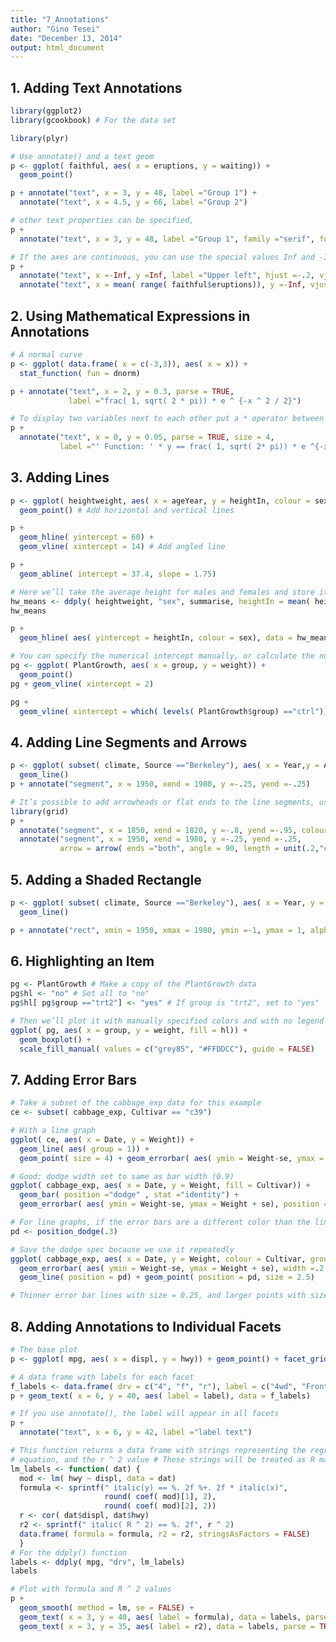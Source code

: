 ```yaml
---
title: "7_Annotations"
author: "Gino Tesei"
date: "December 13, 2014"
output: html_document
---
```


## 1. Adding Text Annotations
```r
library(ggplot2)
library(gcookbook) # For the data set 

library(plyr)

# Use annotate() and a text geom 
p <- ggplot( faithful, aes( x = eruptions, y = waiting)) + 
  geom_point() 

p + annotate("text", x = 3, y = 48, label ="Group 1") + 
  annotate("text", x = 4.5, y = 66, label ="Group 2")

# other text properties can be specified,
p + 
  annotate("text", x = 3, y = 48, label ="Group 1", family ="serif", fontface ="italic", colour ="darkred", size = 3) + annotate("text", x = 4.5, y = 66, label ="Group 2", family ="serif", fontface ="italic", colour ="darkred", size = 3)

# If the axes are continuous, you can use the special values Inf and -Inf to place text annotations at the edge of the plotting area
p + 
  annotate("text", x =-Inf, y =Inf, label ="Upper left", hjust =-.2, vjust = 2) + 
  annotate("text", x = mean( range( faithful$eruptions)), y =-Inf, vjust =-0.4, label ="Bottom middle")
```

## 2. Using Mathematical Expressions in Annotations
```r
# A normal curve 
p <- ggplot( data.frame( x = c(-3,3)), aes( x = x)) + 
  stat_function( fun = dnorm) 

p + annotate("text", x = 2, y = 0.3, parse = TRUE, 
             label ="frac( 1, sqrt( 2 * pi)) * e ^ {-x ^ 2 / 2}")

# To display two variables next to each other put a * operator between them
p + 
  annotate("text", x = 0, y = 0.05, parse = TRUE, size = 4, 
           label ="' Function: ' * y == frac( 1, sqrt( 2* pi)) * e ^{-x ^ 2/ 2}")
```

## 3. Adding Lines
```r
p <- ggplot( heightweight, aes( x = ageYear, y = heightIn, colour = sex)) + 
  geom_point() # Add horizontal and vertical lines 

p + 
  geom_hline( yintercept = 60) + 
  geom_vline( xintercept = 14) # Add angled line

p + 
  geom_abline( intercept = 37.4, slope = 1.75)

# Here we’ll take the average height for males and females and store it in a data frame, hw_means
hw_means <- ddply( heightweight, "sex", summarise, heightIn = mean( heightIn)) 
hw_means

p + 
  geom_hline( aes( yintercept = heightIn, colour = sex), data = hw_means, linetype ="dashed", size = 1)

# You can specify the numerical intercept manually, or calculate the numerical value using which( levels(...))
pg <- ggplot( PlantGrowth, aes( x = group, y = weight)) + 
  geom_point() 
pg + geom_vline( xintercept = 2) 

pg + 
  geom_vline( xintercept = which( levels( PlantGrowth$group) =="ctrl"))
```

## 4. Adding Line Segments and Arrows
```r
p <- ggplot( subset( climate, Source =="Berkeley"), aes( x = Year,y = Anomaly10y)) + 
  geom_line() 
p + annotate("segment", x = 1950, xend = 1980, y =-.25, yend =-.25)

# It’s possible to add arrowheads or flat ends to the line segments, using arrow() from the grid package.
library(grid) 
p + 
  annotate("segment", x = 1850, xend = 1820, y =-.8, yend =-.95, colour ="blue", size = 2, arrow = arrow()) + 
  annotate("segment", x = 1950, xend = 1980, y =-.25, yend =-.25, 
           arrow = arrow( ends ="both", angle = 90, length = unit(.2,"cm")))
```

## 5. Adding a Shaded Rectangle
```r
p <- ggplot( subset( climate, Source =="Berkeley"), aes( x = Year, y = Anomaly10y)) + 
  geom_line() 

p + annotate("rect", xmin = 1950, xmax = 1980, ymin =-1, ymax = 1, alpha =.1, fill ="blue") 
```

## 6. Highlighting an Item
```r
pg <- PlantGrowth # Make a copy of the PlantGrowth data 
pg$hl <- "no" # Set all to "no" 
pg$hl[ pg$group =="trt2"] <- "yes" # If group is "trt2", set to "yes"

# Then we’ll plot it with manually specified colors and with no legend
ggplot( pg, aes( x = group, y = weight, fill = hl)) + 
  geom_boxplot() + 
  scale_fill_manual( values = c("grey85", "#FFDDCC"), guide = FALSE)
```

## 7. Adding Error Bars
```r
# Take a subset of the cabbage_exp data for this example 
ce <- subset( cabbage_exp, Cultivar == "c39") 

# With a line graph 
ggplot( ce, aes( x = Date, y = Weight)) + 
  geom_line( aes( group = 1)) + 
  geom_point( size = 4) + geom_errorbar( aes( ymin = Weight-se, ymax = Weight + se), width =.2) 

# Good: dodge width set to same as bar width (0.9) 
ggplot( cabbage_exp, aes( x = Date, y = Weight, fill = Cultivar)) + 
  geom_bar( position ="dodge" , stat ="identity") + 
  geom_errorbar( aes( ymin = Weight-se, ymax = Weight + se), position = position_dodge( 0.9), width =.2)

# For line graphs, if the error bars are a different color than the lines and points, you should draw the error bars first, so that they are underneath the points and lines.
pd <- position_dodge(.3) 

# Save the dodge spec because we use it repeatedly 
ggplot( cabbage_exp, aes( x = Date, y = Weight, colour = Cultivar, group = Cultivar)) + 
  geom_errorbar( aes( ymin = Weight-se, ymax = Weight + se), width =.2, size = 0.25, colour ="black", position = pd) +
  geom_line( position = pd) + geom_point( position = pd, size = 2.5) 

# Thinner error bar lines with size = 0.25, and larger points with size = 2.5
```

## 8. Adding Annotations to Individual Facets
```r
# The base plot 
p <- ggplot( mpg, aes( x = displ, y = hwy)) + geom_point() + facet_grid(. ~ drv) 

# A data frame with labels for each facet
f_labels <- data.frame( drv = c("4", "f", "r"), label = c("4wd", "Front", "Rear")) 
p + geom_text( x = 6, y = 40, aes( label = label), data = f_labels) 

# If you use annotate(), the label will appear in all facets 
p + 
  annotate("text", x = 6, y = 42, label ="label text")

# This function returns a data frame with strings representing the regression 
# equation, and the r ^ 2 value # These strings will be treated as R math expressions 
lm_labels <- function( dat) { 
  mod <- lm( hwy ~ displ, data = dat) 
  formula <- sprintf(" italic(y) == %. 2f %+. 2f * italic(x)", 
                     round( coef( mod)[1], 2), 
                     round( coef( mod)[2], 2)) 
  r <- cor( dat$displ, dat$hwy) 
  r2 <- sprintf(" italic( R ^ 2) == %. 2f", r ^ 2) 
  data.frame( formula = formula, r2 = r2, stringsAsFactors = FALSE) 
  } 
# For the ddply() function 
labels <- ddply( mpg, "drv", lm_labels) 
labels

# Plot with formula and R ^ 2 values 
p + 
  geom_smooth( method = lm, se = FALSE) + 
  geom_text( x = 3, y = 40, aes( label = formula), data = labels, parse = TRUE, hjust = 0) + 
  geom_text( x = 3, y = 35, aes( label = r2), data = labels, parse = TRUE, hjust = 0)  
```